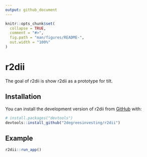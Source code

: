 ```yaml
---
output: github_document
---
```


<!-- README.md is generated from README.Rmd. Please edit that file -->

```r
knitr::opts_chunk$set(
  collapse = TRUE,
  comment = "#>",
  fig.path = "man/figures/README-",
  out.width = "100%"
)
```

# r2dii

<!-- badges: start -->
<!-- badges: end -->

The goal of r2dii is show r2dii as a prototype for tilt.

## Installation

You can install the development version of r2dii from [GitHub](https://github.com/) with:

``` r
# install.packages("devtools")
devtools::install_github("2degreesinvesting/r2dii")
```

## Example

```r
r2dii::run_app()
```
